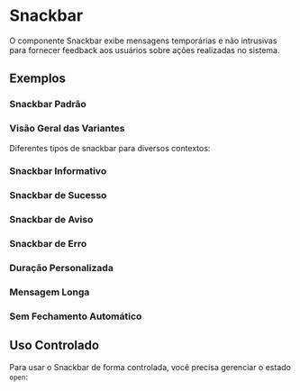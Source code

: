 
<Meta of={SnackbarStories} />

# Snackbar

O componente Snackbar exibe mensagens temporárias e não intrusivas para fornecer feedback aos usuários sobre ações realizadas no sistema.


## Exemplos

### Snackbar Padrão

<Canvas of={SnackbarStories.Default} />

### Visão Geral das Variantes

Diferentes tipos de snackbar para diversos contextos:

<Canvas of={SnackbarStories.VariantsOverview} />

### Snackbar Informativo

<Canvas of={SnackbarStories.Info} />

### Snackbar de Sucesso

<Canvas of={SnackbarStories.Success} />

### Snackbar de Aviso

<Canvas of={SnackbarStories.Warning} />

### Snackbar de Erro

<Canvas of={SnackbarStories.Error} />

### Duração Personalizada

<Canvas of={SnackbarStories.CustomDuration} />

### Mensagem Longa

<Canvas of={SnackbarStories.LongMessage} />

### Sem Fechamento Automático

<Canvas of={SnackbarStories.WithoutAutoHide} />


## Uso Controlado

Para usar o Snackbar de forma controlada, você precisa gerenciar o estado `open`:
<Canvas of={SnackbarStories.ControlledExample} />